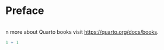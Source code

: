 # Preface {.unnumbered}

```r

```

n more about Quarto books visit <https://quarto.org/docs/books>.

```r
1 + 1
```
